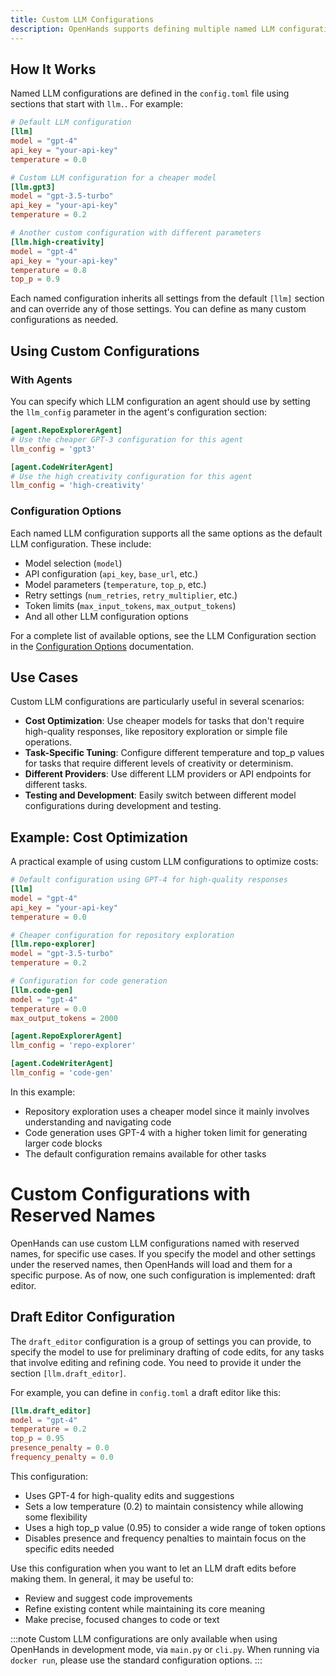 ```yaml
---
title: Custom LLM Configurations
description: OpenHands supports defining multiple named LLM configurations in your `config.toml` file. This feature allows you to use different LLM configurations for different purposes, such as using a cheaper model for tasks that don't require high-quality responses, or using different models with different parameters for specific agents.
---
```


## How It Works

Named LLM configurations are defined in the `config.toml` file using sections that start with `llm.`. For example:

```toml
# Default LLM configuration
[llm]
model = "gpt-4"
api_key = "your-api-key"
temperature = 0.0

# Custom LLM configuration for a cheaper model
[llm.gpt3]
model = "gpt-3.5-turbo"
api_key = "your-api-key"
temperature = 0.2

# Another custom configuration with different parameters
[llm.high-creativity]
model = "gpt-4"
api_key = "your-api-key"
temperature = 0.8
top_p = 0.9
```

Each named configuration inherits all settings from the default `[llm]` section and can override any of those settings. You can define as many custom configurations as needed.

## Using Custom Configurations

### With Agents

You can specify which LLM configuration an agent should use by setting the `llm_config` parameter in the agent's configuration section:

```toml
[agent.RepoExplorerAgent]
# Use the cheaper GPT-3 configuration for this agent
llm_config = 'gpt3'

[agent.CodeWriterAgent]
# Use the high creativity configuration for this agent
llm_config = 'high-creativity'
```

### Configuration Options

Each named LLM configuration supports all the same options as the default LLM configuration. These include:

- Model selection (`model`)
- API configuration (`api_key`, `base_url`, etc.)
- Model parameters (`temperature`, `top_p`, etc.)
- Retry settings (`num_retries`, `retry_multiplier`, etc.)
- Token limits (`max_input_tokens`, `max_output_tokens`)
- And all other LLM configuration options

For a complete list of available options, see the LLM Configuration section in the [Configuration Options](../configuration-options) documentation.

## Use Cases

Custom LLM configurations are particularly useful in several scenarios:

- **Cost Optimization**: Use cheaper models for tasks that don't require high-quality responses, like repository exploration or simple file operations.
- **Task-Specific Tuning**: Configure different temperature and top_p values for tasks that require different levels of creativity or determinism.
- **Different Providers**: Use different LLM providers or API endpoints for different tasks.
- **Testing and Development**: Easily switch between different model configurations during development and testing.

## Example: Cost Optimization

A practical example of using custom LLM configurations to optimize costs:

```toml
# Default configuration using GPT-4 for high-quality responses
[llm]
model = "gpt-4"
api_key = "your-api-key"
temperature = 0.0

# Cheaper configuration for repository exploration
[llm.repo-explorer]
model = "gpt-3.5-turbo"
temperature = 0.2

# Configuration for code generation
[llm.code-gen]
model = "gpt-4"
temperature = 0.0
max_output_tokens = 2000

[agent.RepoExplorerAgent]
llm_config = 'repo-explorer'

[agent.CodeWriterAgent]
llm_config = 'code-gen'
```

In this example:
- Repository exploration uses a cheaper model since it mainly involves understanding and navigating code
- Code generation uses GPT-4 with a higher token limit for generating larger code blocks
- The default configuration remains available for other tasks

# Custom Configurations with Reserved Names

OpenHands can use custom LLM configurations named with reserved names, for specific use cases. If you specify the model and other settings under the reserved names, then OpenHands will load and them for a specific purpose. As of now, one such configuration is implemented: draft editor.

## Draft Editor Configuration

The `draft_editor` configuration is a group of settings you can provide, to specify the model to use for preliminary drafting of code edits, for any tasks that involve editing and refining code. You need to provide it under the section `[llm.draft_editor]`.

For example, you can define in `config.toml` a draft editor like this:

```toml
[llm.draft_editor]
model = "gpt-4"
temperature = 0.2
top_p = 0.95
presence_penalty = 0.0
frequency_penalty = 0.0
```

This configuration:
- Uses GPT-4 for high-quality edits and suggestions
- Sets a low temperature (0.2) to maintain consistency while allowing some flexibility
- Uses a high top_p value (0.95) to consider a wide range of token options
- Disables presence and frequency penalties to maintain focus on the specific edits needed

Use this configuration when you want to let an LLM draft edits before making them. In general, it may be useful to:
- Review and suggest code improvements
- Refine existing content while maintaining its core meaning
- Make precise, focused changes to code or text

:::note
Custom LLM configurations are only available when using OpenHands in development mode, via `main.py` or `cli.py`. When running via `docker run`, please use the standard configuration options.
:::
